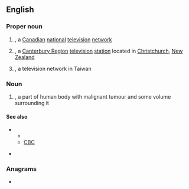 ==English==
{{wikipedia}}

===Proper noun===
{{en-proper noun}}

# {{lb|en|Canada}} {{initialism of|{{w|Canadian Television}}|lang=en|nodot=1}}, a [[Canadian]] [[national]] [[television]] [[network]]
# {{lb|en|New Zealand}} {{initialism of|{{w|Canterbury Television}}|lang=en|nodot=1}}, a [[Canterbury Region]] [[television]] [[station]] located in [[Christchurch]], [[New Zealand]]
# {{lb|en|Taiwan}} {{initialism of|{{w|China Television}}|lang=en|nodot=1}}, a television network in Taiwan

===Noun===
{{en-noun}}

# {{label|en|medicine}} {{initialism of|clinical target volume|lang=en|nodot=1}}, a part of human body with malignant tumour and some volume surrounding it

====See also====
* {{sense|Canada}}
** {{projectlink|wikipedia|CTV Television Network}}
** [[CBC]]
* {{sense|New Zeland}} {{projectlink|wikipedia|Canterbury Television}}

===Anagrams===
* {{anagrams|en|a=ctv|CVT}}